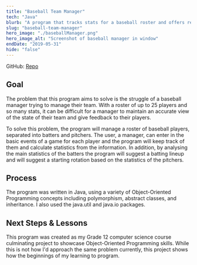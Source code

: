 ```yaml
---
title: "Baseball Team Manager"
tech: "Java"
blurb: "A program that tracks stats for a baseball roster and offers recommendations."
slug: "baseball-team-manager"
hero_image: "./baseballManager.png"
hero_image_alt: "Screenshot of baseball manager in window"
endDate: "2019-05-31"
hide: "false"
---
```


GitHub: [Repo](https://github.com/Cormac-C/Baseball-Team-Manager)

## Goal

The problem that this program aims to solve is the struggle of a baseball manager trying to manage their team.
With a roster of up to 25 players and so many stats, it can be difficult for a manager to maintain an accurate view of the state of their team and give feedback to their players.

To solve this problem, the program will manage a roster of baseball players, separated into batters and pitchers.
The user, a manager, can enter in the basic events of a game for each player and the program will keep track of them and calculate statistics from the information.
In addition, by analysing the main statistics of the batters the program will suggest a batting lineup and will suggest a starting rotation based on the statistics of the pitchers.

## Process

The program was written in Java, using a variety of Object-Oriented Programming concepts including polymorphism, abstract classes, and inheritance.
I also used the java.util and java.io packages.

## Next Steps & Lessons

This program was created as my Grade 12 computer science course culminating project to showcase Object-Oriented Programming skills.
While this is not how I'd approach the same problem currently, this project shows how the beginnings of my learning to program.
